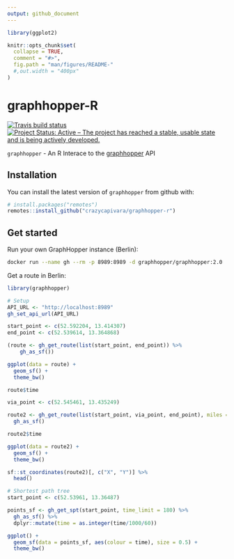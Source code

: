 ```yaml
---
output: github_document
---
```


<!-- README.md is generated from README.Rmd. Please edit that file -->

```r
library(ggplot2)

knitr::opts_chunk$set(
  collapse = TRUE,
  comment = "#>",
  fig.path = "man/figures/README-"
  #,out.width = "400px"
)
```
# graphhopper-R

[![Travis build status](https://travis-ci.org/crazycapivara/graphhopper-r.svg?branch=master)](https://travis-ci.org/crazycapivara/graphhopper-r)
[![Project Status: Active – The project has reached a stable, usable state and is being actively developed.](https://www.repostatus.org/badges/latest/active.svg)](https://www.repostatus.org/#active)

`graphhopper` - An R Interace to the [graphhopper](https://www.graphhopper.com/) API

## Installation

You can install the latest version of `graphhopper` from github with:

```r
# install.packages("remotes")
remotes::install_github("crazycapivara/graphhopper-r")
```

## Get started

Run your own GraphHopper instance (Berlin):

```bash
docker run --name gh --rm -p 8989:8989 -d graphhopper/graphhopper:2.0
```

Get a route in Berlin:

```r
library(graphhopper)

# Setup
API_URL <- "http://localhost:8989"
gh_set_api_url(API_URL)

start_point <- c(52.592204, 13.414307)
end_point <- c(52.539614, 13.364868)

(route <- gh_get_route(list(start_point, end_point)) %>%
    gh_as_sf())

ggplot(data = route) +
  geom_sf() +
  theme_bw()

route$time

via_point <- c(52.545461, 13.435249)

route2 <- gh_get_route(list(start_point, via_point, end_point), miles = TRUE) %>%
  gh_as_sf()

route2$time

ggplot(data = route2) +
  geom_sf() +
  theme_bw()

sf::st_coordinates(route2)[, c("X", "Y")] %>%
  head()

# Shortest path tree
start_point <- c(52.53961, 13.36487)

points_sf <- gh_get_spt(start_point, time_limit = 180) %>%
  gh_as_sf() %>%
  dplyr::mutate(time = as.integer(time/1000/60))

ggplot() +
  geom_sf(data = points_sf, aes(colour = time), size = 0.5) +
  theme_bw()
```
